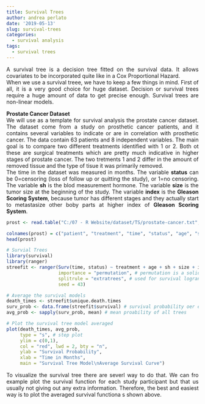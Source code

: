 ```yaml
---
title: Survival Trees
author: andrea perlato
date: '2019-05-13'
slug: survival-trees
categories:
  - survival analysis
tags:
  - survival trees
---
```


<style>
body {
text-align: justify}
</style>

A survival tree is a decision tree fitted on the survival data. It allows covariates to be incorporated quite like in a Cox Proportional Hazard. </br>
When we use a survival treee, we have to keep a few things in mind. First of all, it is a very good choice for huge dataset. Decision or survival trees require a huge amount of data to get precise enough. Survival trees are non-linear models.

**Prostate Cancer Dataset** </br>
We will use as a template for survival analysis the prostate cancer dataset. The dataset come from a study on prosthetic cancer patients, and it contains several variables to indicate or are in correlation with prosthetic cancer. The data contain 63 patients and 8 independent variables. The main goal is to compare two different treatments identified with 1 or 2. Both ot these are surgical treatments which are pretty much indicative in higher stages of prostate cancer.
The two tretments 1 and 2 differ in the amount of removed tissue and the type of tisue it was primarily removed. </br>
The time in the dataset was measured in months. The variable **status** can be 0=censoring (loss of follow up or quitting the study), or 1=no censoring.
The variable **sh** is the blod measurement hormone. The variable **size** is the tumor size at the beginning of the study. The variable **index** is the **Gleason Scoring System**, because tumor has different stages and they actually start to metastasize other boby parts at higher index of **Gleason Scoring System**.

```r
prost <- read.table("C:/07 - R Website/dataset/TS/prostate-cancer.txt", header = FALSE)

colnames(prost) = c("patient", "treatment", "time", "status", "age", "sh", "size", "index")
head(prost)

# Survial Trees
library(survival)
library(ranger)
streefit <- ranger(Surv(time, status) ~ treatment + age + sh + size + index, data=prost,
                   importance = "permutation", # permutation is a solid choice in survival trees
                   splitrule = "extratrees", # used for survival logrank
                   seed = 43)

# Average the survival models
death_times <- streefit$unique.death.times 
surv_prob <- data.frame(streefit$survival) # survival probability oer each tree
avg_prob <- sapply(surv_prob, mean) # mean proability of all trees

# Plot the survival tree model averaged
plot(death_times, avg_prob,
     type = "s", # step plot
     ylim = c(0,1),
     col = "red", lwd = 2, bty = "n",
     ylab = "Survival Probability",
     xlab = "Time in Months",
     main = "Survival Tree Model\nAverage Survival Curve")


```

To visualize the survival tree there are severl way to do that. We can fro example plot the survival function for each study participant but that us usually not giving out any extra information. Therefore, the best and easiest way is to plot the averaged survival functiona s shown above.









